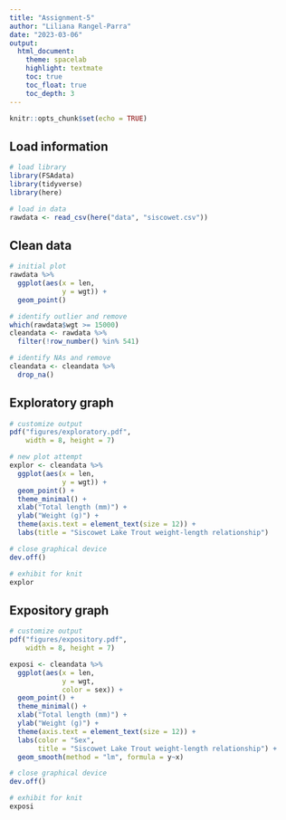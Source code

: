```yaml
---
title: "Assignment-5"
author: "Liliana Rangel-Parra"
date: "2023-03-06"
output: 
  html_document:
    theme: spacelab
    highlight: textmate
    toc: true
    toc_float: true
    toc_depth: 3
---
```

```r
knitr::opts_chunk$set(echo = TRUE)
```

## Load information
```r

# load library
library(FSAdata)
library(tidyverse)
library(here)

# load in data
rawdata <- read_csv(here("data", "siscowet.csv"))
```

## Clean data
```r
# initial plot
rawdata %>%
  ggplot(aes(x = len,
             y = wgt)) +
  geom_point()

# identify outlier and remove
which(rawdata$wgt >= 15000)
cleandata <- rawdata %>%
  filter(!row_number() %in% 541)

# identify NAs and remove
cleandata <- cleandata %>%
  drop_na()
```

## Exploratory graph
```r
# customize output
pdf("figures/exploratory.pdf",
    width = 8, height = 7)

# new plot attempt
explor <- cleandata %>%
  ggplot(aes(x = len,
             y = wgt)) +
  geom_point() +
  theme_minimal() +
  xlab("Total length (mm)") +
  ylab("Weight (g)") +
  theme(axis.text = element_text(size = 12)) +
  labs(title = "Siscowet Lake Trout weight-length relationship")

# close graphical device
dev.off()

# exhibit for knit
explor

```


## Expository graph
``` r

# customize output
pdf("figures/expository.pdf",
    width = 8, height = 7)

exposi <- cleandata %>%
  ggplot(aes(x = len,
             y = wgt,
             color = sex)) +
  geom_point() +
  theme_minimal() +
  xlab("Total length (mm)") +
  ylab("Weight (g)") +
  theme(axis.text = element_text(size = 12)) +
  labs(color = "Sex",
       title = "Siscowet Lake Trout weight-length relationship") +
  geom_smooth(method = "lm", formula = y~x)

# close graphical device
dev.off()

# exhibit for knit
exposi

```

